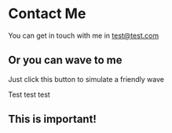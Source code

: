 
# Contact Me

You can get in touch with me in test@test.com

## Or you can wave to me

Just click this button to simulate a friendly wave

<Wave />

Test test test

<div style={{ background: 'red' }}>

## This is important!

</div>